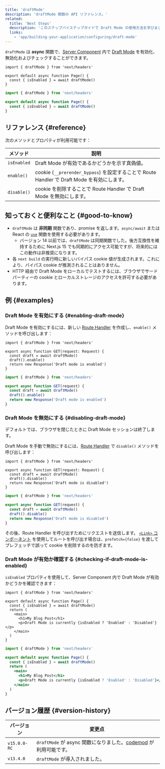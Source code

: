 ```yaml
---
title: 'draftMode'
description: 'draftMode 関数の API リファレンス。'
related:
  title: 'Next Steps'
  description: 'このステップバイステップガイドで Draft Mode の使用方法を学びましょう。'
  links:
    - 'app/building-your-application/configuring/draft-mode'
---
```


`draftMode` は **async** 関数で、[Server Component](/docs/app/building-your-application/rendering/server-components) 内で [Draft Mode](/docs/app/building-your-application/configuring/draft-mode) を有効化、無効化およびチェックすることができます。

```tsx title="app/page.ts"
import { draftMode } from 'next/headers'

export default async function Page() {
  const { isEnabled } = await draftMode()
}
```

```jsx title="app/page.js"
import { draftMode } from 'next/headers'

export default async function Page() {
  const { isEnabled } = await draftMode()
}
```

## リファレンス {#reference}

次のメソッドとプロパティが利用可能です：

| メソッド    | 説明                                                                                        |
| ----------- | ------------------------------------------------------------------------------------------- |
| `isEnabled` | Draft Mode が有効であるかどうかを示す真偽値。                                               |
| `enable()`  | cookie (`__prerender_bypass`) を設定することで Route Handler で Draft Mode を有効にします。 |
| `disable()` | cookie を削除することで Route Handler で Draft Mode を無効にします。                        |

## 知っておくと便利なこと {#good-to-know}

- `draftMode` は **非同期** 関数であり、promise を返します。`async/await` または React の [`use`](https://react.dev/reference/react/use) 関数を使用する必要があります。
  - バージョン 14 以前では、`draftMode` は同期関数でした。後方互換性を維持するために Next.js 15 でも同期的にアクセス可能ですが、将来的にはこの動作は非推奨になります。
- 各 `next build` の実行時に新しいバイパス cookie 値が生成されます。これにより、バイパス cookie が推測されることはありません。
- HTTP 経由で Draft Mode をローカルでテストするには、ブラウザでサードパーティーの cookie とローカルストレージのアクセスを許可する必要があります。

## 例 {#examples}

### Draft Mode を有効にする {#enabling-draft-mode}

Draft Mode を有効にするには、新しい [Route Handler](/docs/app/building-your-application/routing/route-handlers) を作成し、`enable()` メソッドを呼び出します：

<Tabs>
<TabItem value="tsx" label="TypeScript">

```tsx title="app/draft/route.ts" switcher
import { draftMode } from 'next/headers'

export async function GET(request: Request) {
  const draft = await draftMode()
  draft().enable()
  return new Response('Draft mode is enabled')
}
```

</TabItem>
<TabItem value="js" label="JavaScript">

```js title="app/draft/route.js" switcher
import { draftMode } from 'next/headers'

export async function GET(request) {
  const draft = await draftMode()
  draft().enable()
  return new Response('Draft mode is enabled')
}
```

</TabItem>
</Tabs>

### Draft Mode を無効にする {#disabling-draft-mode}

デフォルトでは、ブラウザを閉じたときに Draft Mode セッションは終了します。

Draft Mode を手動で無効にするには、[Route Handler](/docs/app/building-your-application/routing/route-handlers) で `disable()` メソッドを呼び出します：

<Tabs>
<TabItem value="tsx" label="TypeScript">

```tsx title="app/draft/route.ts" switcher
import { draftMode } from 'next/headers'

export async function GET(request: Request) {
  const draft = await draftMode()
  draft().disable()
  return new Response('Draft mode is disabled')
}
```

</TabItem>
<TabItem value="js" label="JavaScript">

```js title="app/draft/route.js" switcher
import { draftMode } from 'next/headers'

export async function GET(request) {
  const draft = await draftMode()
  draft().disable()
  return new Response('Draft mode is disabled')
}
```

</TabItem>
</Tabs>

その後、Route Handler を呼び出すためにリクエストを送信します。 [`<Link>` コンポーネント](/docs/app/api-reference/components/link) を使用してルートを呼び出す場合は、`prefetch={false}` を渡してプレフェッチで誤って cookie を削除するのを防ぎます。

### Draft Mode が有効か確認する {#checking-if-draft-mode-is-enabled}

`isEnabled` プロパティを使用して、Server Component 内で Draft Mode が有効かどうかを確認できます：

```tsx title="app/page.ts"
import { draftMode } from 'next/headers'

export default async function Page() {
  const { isEnabled } = await draftMode()
  return (
    <main>
      <h1>My Blog Post</h1>
      <p>Draft Mode is currently {isEnabled ? 'Enabled' : 'Disabled'}</p>
    </main>
  )
}
```

```jsx title="app/page.js"
import { draftMode } from 'next/headers'

export default async function Page() {
  const { isEnabled } = await draftMode()
  return (
    <main>
      <h1>My Blog Post</h1>
      <p>Draft Mode is currently {isEnabled ? 'Enabled' : 'Disabled'}</p>
    </main>
  )
}
```

## バージョン履歴 {#version-history}

| バージョン   | 変更点                                                                                                                        |
| ------------ | ----------------------------------------------------------------------------------------------------------------------------- |
| `v15.0.0-RC` | `draftMode` が async 関数になりました。[codemod](/docs/app/building-your-application/upgrading/codemods#150) が利用可能です。 |
| `v13.4.0`    | `draftMode` が導入されました。                                                                                                |
